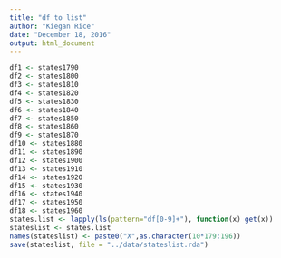 ```yaml
---
title: "df to list"
author: "Kiegan Rice"
date: "December 18, 2016"
output: html_document
---
```


```r
df1 <- states1790
df2 <- states1800
df3 <- states1810
df4 <- states1820
df5 <- states1830
df6 <- states1840
df7 <- states1850
df8 <- states1860
df9 <- states1870
df10 <- states1880
df11 <- states1890
df12 <- states1900
df13 <- states1910
df14 <- states1920
df15 <- states1930
df16 <- states1940
df17 <- states1950
df18 <- states1960
states.list <- lapply(ls(pattern="df[0-9]+"), function(x) get(x))
stateslist <- states.list
names(stateslist) <- paste0("X",as.character(10*179:196))
save(stateslist, file = "../data/stateslist.rda")
```